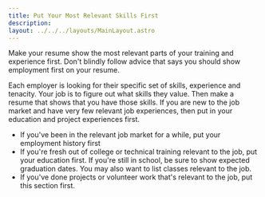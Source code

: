 ```yaml
---
title: Put Your Most Relevant Skills First
description: 
layout: ../../../layouts/MainLayout.astro
---
```


Make your resume show the most relevant parts of your training and experience first. Don't blindly follow advice that says you should show employment first on your resume. 

Each employer is looking for their specific set of skills, experience and tenacity. Your job is to figure out what skills they value. Then make a resume that shows that you have those skills. If you are new to the job market and have very few relevant job experiences, then put in your education and project experiences first. 

- If you've been in the relevant job market for a while, put your employment history first
- If you're fresh out of college or technical training relevant to the job, put your education first. If you're still in school, be sure to show expected graduation dates. You may also want to list classes relevant to the job.
- If you've done projects or volunteer work that's relevant to the job, put this section first.